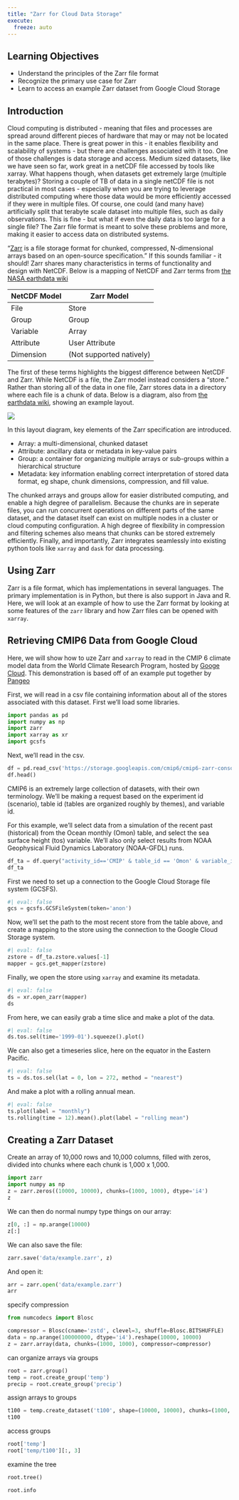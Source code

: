```yaml
---
title: "Zarr for Cloud Data Storage"
execute:
  freeze: auto
---
```


## Learning Objectives

- Understand the principles of the Zarr file format
- Recognize the primary use case for Zarr
- Learn to access an example Zarr dataset from Google Cloud Storage

## Introduction

Cloud computing is distributed - meaning that files and processes are spread around different pieces of hardware that may or may not be located in the same place. There is great power in this - it enables flexibility and scalability of systems - but there are challenges associated with it too. One of those challenges is data storage and access. Medium sized datasets, like we have seen so far, work great in a netCDF file accessed by tools like xarray. What happens though, when datasets get extremely large (multiple terabytes)? Storing a couple of TB of data in a single netCDF file is not practical in most cases - especially when you are trying to leverage distributed computing where those data would be more efficiently accessed if they were in multiple files. Of course, one could (and many have) artificially split that terabyte scale dataset into multiple files, such as daily observations. This is fine -  but what if even the daily data is too large for a single file? The Zarr file format is meant to solve these problems and more, making it easier to access data on distributed systems.

"[Zarr](https://zarr.readthedocs.io/en/stable/) is a file storage format for chunked, compressed, N-dimensional arrays based on an open-source specification." If this sounds familiar - it should! Zarr shares many characteristics in terms of functionality and design with NetCDF. Below is a mapping of NetCDF and Zarr terms from [the NASA earthdata wiki](https://wiki.earthdata.nasa.gov/display/ESO/Zarr+Format)

| NetCDF Model | Zarr Model             |
|--------------|------------------------|
| File         | Store                  |
| Group        | Group                  |
| Variable     | Array                  |
| Attribute    | User Attribute         |
| Dimension    | (Not supported natively) |

The first of these terms highlights the biggest difference between NetCDF and Zarr. While NetCDF is a file, the Zarr model instead considers a "store." Rather than storing all of the data in one file, Zarr stores data in a directory where each file is a chunk of data. Below is a diagram, also from [the earthdata wiki]([ESDIS](https://wiki.earthdata.nasa.gov/display/ESO/Zarr+Format)), showing an example layout.

![](../images/zarr-chunks.png)

In this layout diagram, key elements of the Zarr specification are introduced. 

- Array: a multi-dimensional, chunked dataset
- Attribute: ancillary data or metadata in key-value pairs
- Group: a container for organizing multiple arrays or sub-groups within a hierarchical structure
- Metadata: key information enabling correct interpretation of stored data format, eg shape, chunk dimensions, compression, and fill value.

The chunked arrays and groups allow for easier distributed computing, and enable a high degree of parallelism. Because the chunks are in seperate files, you can run concurrent operations on different parts of the same dataset, and the dataset itself can exist on multiple nodes in a cluster or cloud computing configuration. A high degree of flexibility in compression and filtering schemes also means that chunks can be stored extremely efficiently. Finally, and importantly, Zarr integrates seamlessly into existing python tools like `xarray` and `dask` for data processing.

## Using Zarr

Zarr is a file format, which has implementations in several languages. The primary implementation is in Python, but there is also support in Java and R. Here, we will look at an example of how to use the Zarr format by looking at some features of the `zarr` library and how Zarr files can be opened with `xarray`.

## Retrieving CMIP6 Data from Google Cloud

Here, we will show how to uze Zarr and `xarray` to read in the CMIP 6 climate model data from the World Climate Research Program, hosted by [Googe Cloud](https://console.cloud.google.com/marketplace/details/noaa-public/cmip6?pli=1). This demonstration is based off of an example put together by [Pangeo](https://github.com/pangeo-data/pangeo-cmip6-examples)

First, we will read in a csv file containing information about all of the stores associated with this dataset. First we'll load some libraries.

```python
import pandas as pd
import numpy as np
import zarr
import xarray as xr
import gcsfs
```

Next, we'll read in the csv.

```python
df = pd.read_csv('https://storage.googleapis.com/cmip6/cmip6-zarr-consolidated-stores.csv')
df.head()
```

CMIP6 is an extremely large collection of datasets, with their own terminology. We'll be making a request based on the experiment id (scenario), table id (tables are organized roughly by themes), and variable id.

For this example, we'll select data from a simulation of the recent past (historical) from the Ocean monthly (Omon) table, and select the sea surface height (tos) variable. We'll also only select results from NOAA Geophysical Fluid Dynamics Laboratory (NOAA-GFDL) runs.

```python
df_ta = df.query("activity_id=='CMIP' & table_id == 'Omon' & variable_id == 'tos' & experiment_id == 'historical' & institution_id == 'NOAA-GFDL'")
df_ta
```

First we need to set up a connection to the Google Cloud Storage file system (GCSFS).

```python
#| eval: false
gcs = gcsfs.GCSFileSystem(token='anon')
```

Now, we'll set the path to the most recent store from the table above, and create a mapping to the store using the connection to the Google Cloud Storage system.

```python
#| eval: false
zstore = df_ta.zstore.values[-1]
mapper = gcs.get_mapper(zstore)
```

Finally, we open the store using `xarray` and examine its metadata.

```python
#| eval: false
ds = xr.open_zarr(mapper)
ds
```

From here, we can easily grab a time slice and make a plot of the data.

```python
#| eval: false
ds.tos.sel(time='1999-01').squeeze().plot()
```

We can also get a timeseries slice, here on the equator in the Eastern Pacific.

```python
#| eval: false
ts = ds.tos.sel(lat = 0, lon = 272, method = "nearest")
```

And make a plot with a rolling annual mean.

```python
#| eval: false
ts.plot(label = "monthly")
ts.rolling(time = 12).mean().plot(label = "rolling mean")
```

## Creating a Zarr Dataset

Create an array of 10,000 rows and 10,000 columns, filled with zeros, divided into chunks where each chunk is 1,000 x 1,000.

```python
import zarr
import numpy as np
z = zarr.zeros((10000, 10000), chunks=(1000, 1000), dtype='i4')
z
```

We can then do normal numpy type things on our array:

```python
z[0, :] = np.arange(10000)
z[:]
```

We can also save the file:

```python
zarr.save('data/example.zarr', z)
```

And open it:

```python
arr = zarr.open('data/example.zarr')
arr
```

specify compression

```python
from numcodecs import Blosc

compressor = Blosc(cname='zstd', clevel=3, shuffle=Blosc.BITSHUFFLE)
data = np.arange(100000000, dtype='i4').reshape(10000, 10000)
z = zarr.array(data, chunks=(1000, 1000), compressor=compressor)
```


can organize arrays via groups

```python
root = zarr.group()
temp = root.create_group('temp')
precip = root.create_group('precip')
```

assign arrays to groups

```python
t100 = temp.create_dataset('t100', shape=(10000, 10000), chunks=(1000, 1000), dtype='i4')
t100
```

access groups

```python
root['temp']
root['temp/t100'][:, 3]
```

examine the tree

```python
root.tree()
```

```python
root.info
```

